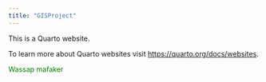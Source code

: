 ```yaml
---
title: "GISProject"
---
```


This is a Quarto website.

To learn more about Quarto websites visit <https://quarto.org/docs/websites>.

::: {#newdiv style="color:green;"}
Wassap mafaker
:::
